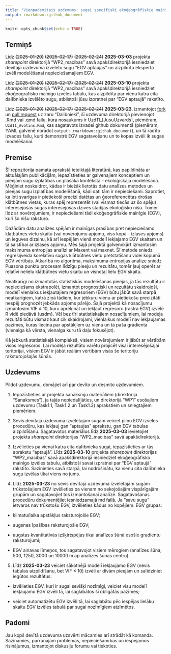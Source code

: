```yaml
---
title: "Vienpadsmitais uzdevums: sugai specifiski ekoģeogrāfiskie mainīgie"
output: rmarkdown::github_document
---
```


```r
knitr::opts_chunk$set(echo = TRUE)
```


## Termiņš


Līdz ~~(2025-01-20)~~ ~~(2025-02-17)~~  ~~(2025-02-24)~~ **2025-03-03** projekta *sharepoint* 
direktorijā "WP2_macibas" savā apakšdirektorijā iesniedziet 
devitajā uzdevumā izvēlēto sugu "EGV aptaujas" un aizpildītu eksperta izvēli modelēšanai 
nepieciešamajiem EGV.

Līdz ~~(2025-01-20)~~ ~~(2025-02-17)~~  ~~(2025-02-24)~~ **2025-03-10** projekta *sharepoint* 
direktorijā "WP2_macibas" savā apakšdirektorijā iesniedziet ekoģeogrāfisko mainīgo izvēles 
tabulu, kas aizpildīta par vienu katra cita dalībnieka izvēlēto sugu, atbilstoši 
jūsu izpratnei par "EGV aptaujā" rakstīto.

Līdz ~~(2025-01-20)~~ ~~(2025-02-17)~~  ~~(2025-02-24)~~ **2025-03-23**, izmantojot 
[fork](https://docs.github.com/en/pull-requests/collaborating-with-pull-requests/working-with-forks/fork-a-repo) 
un [pull request](https://docs.github.com/en/pull-requests/collaborating-with-pull-requests/proposing-changes-to-your-work-with-pull-requests/creating-a-pull-request-from-a-fork) uz zaru "Dalibnieki", 
šī uzdevuma direktorijā pievienojot .Rmd vai .qmd failu, kura nosaukums ir 
Uzd11_[JusuUzvards], piemēram, `Uzd11_Avotins.Rmd`, kas sagatavots izvadei github 
dokumentā (piemēram, YAML galvenē norādot `output: rmarkdown::github_document`), 
un tā radīto izvades failu, kurš demonstrē EGV sagatavošanu un to kopas izvēli ik 
sugas modelēšanai.


## Premise

Šī repozitorija pamata aprakstā ieteiktajā literatūrā, kas papildināta ar 
aktuālajām publikācijām, iepazīstieties ar galvenajiem konceptiem un pieejām sugu 
izplatības un plašākā kontekstā - ekoloģiskajā modelēšanā. Mēģiniet noskaidrot, kādas 
ir biežāk lietotās datu analīzes metodes un pieejas sugu izplatības modelēšanā, kādi 
dati tām ir nepieciešami. Saprotiet, ka ļoti svarīgas ir pietiekoši precīzi datētas un 
ģeoreferencētas drošas klātbūtnes vietas, kuras spēj reprezentēt (vai vismaz tiecās 
uz šo spēju) interesējošās sugas interesējošās dzīves stadijas ekoloģisko nišu. Tomēr 
līdz ar novērojumiem, ir nepieciešami tādi ekoģeogrāfiskie mainīgie (EGV), kuri 
šo nišu raksturo.

Dažādām datu analīzes spējām ir mainīgas prasības pret nepieciešamo klātbūtnes 
vietu skaitu (vai novērojumu apjomu, viss kopā - izlases apjoms) un ieguves dizainu, 
kā arī iespējām vienā modelī iekļajamo EGV skaitam un tā saistībai ar izlases apjomu. 
Mēs šajā projektā galvenokārt izmantosim maksimuma entropijas analīzi ar Maxent 
vai maxnet. Šī metode sniedz regresijveida korelatīvu sugas klātbūtnes vietu 
pretstatīšanu videi kopumā EGV vērtībās. Atkarībā no algoritma, maksimuma entropijas 
analīze sniedz Puasona punktu procesam līdzīgu pieeju un rezultātu, tomēr ļauj operēt 
ar relatīvi nelielu klātbūtnes vietu skaitu un visnotaļ lielu EGV skaitu.

Neatkarīgi no izmantotās statistiskās modelēšanas pieejas, ja tās rezultātu ir 
nepieciešams ekstrapolēt, izmantot prognostiski un rezultātu skaidrojoši, 
modelī vienlaikus iekļautajiem regresoriem (EGV) būtu jābūt savā starpā neatkarīgiem, 
katrā ziņā tādiem, kur jebkuru vienu ar pietiekošu precizitāti nespēj prognozēt 
jebkāds apjoms pārējo. Šajā projektā kā nosacījumu izmantosim VIF $\le$ 10, kuru 
aprēķināt un iekļaut regresoru (rastra EGV) izvēlē R vidē piedāvā {usdm}. Vēl bez 
tīri statistiskajiem nosacījumiem, lai modeļa rezultāti būtu vismaz kaut cik skaidrojami, 
vienlaikus modelī nav iekļaujamas pazīmes, kuras liecina par apstākļiem uz viena un 
tā paša gradienta (vienalga kā vērsta, vienalga kuru tā daļu fokusējot).

Kā jebkurā statistiskajā kompleksā, visiem novērojumiem ir jābūt ar vērtībām visos 
regresoros. Lai modeļa rezultātu varētu projicēt visai interesējošajai teritorijai, 
visiem EGV ir jābūt reālām vērtībām visās šo teritoriju raksturojošajās šūnās.

## Uzdevums

Pildot uzdevumu, domājiet arī par devīto un desmito uzdevumiem.

1. Iepazīstieties ar projekta sanāksmju materiāliem (direktorija "Sanaksmes"), ja 
tajās nepiedalījāties, un direktorijā "WP1" esošajiem uzdevumu (Task1.1, Task1.2 
un Task1.3) aprakstiem un sniegtajiem piemēriem.

2. Sevis devītajā uzdevumā izvēlētajām sugām veiciet pilnu EGV izvēles procedūru, kas 
iekļauj gan "aptaujas" aprakstu, gan EGV tabulas aizpildīšanu. Sagatavotos materiālus 
līdz **2025-03-03** ievietojiet projekta *sharepoint* direktorijas "WP2_macibas" 
savā apakšdirektorijā.

3. Izvēlieties pa vienai katra cita dalībnieka sugai, iepazīstieties ar tās 
aprakstu "aptaujā". Līdz **2025-03-10** projekta *sharepoint* 
direktorijas "WP2_macibas" savā apakšdirektorijā iesniedziet ekoģeogrāfisko mainīgo izvēles 
tabulu, atbilstoši savai izpratnei par "EGV aptaujā" rakstīto. Sazinieties savā starpā, 
lai nodrošinātu, ka vienu cita dalībnieka sugu izvēlas tikai viens no jums.

4. Līdz **2025-03-23** no sevis devītajā uzdevumā izvēlētajām sugām trūkstošajiem EGV izvēlieties pa 
vienam no sekojošajām vispārīgajām grupām un sagatavojiet tos izmantošanai analīzē. 
Sagatavošanas procedūru dokumentējiet iesniedzamajā md failā. Ja "savu sugu" ietvaros 
nav trūkstošu EGV, izvēlieties kādus no kopējiem. EGV grupas:

- klimatu/laika apstākļus raksturojošie EGV;

- augsnes īpašības raksturojošie EGV;

- augstas kvantitatīvās izšķirtspējas tikai analīzes šūnā esošie gradientu raksturojumi;

- EGV ainavas līmeņos, tos sagatavojot visiem mērogiem (analīzes 
šūna, 500, 1250, 3000 un 10000 m ap analīzes šūnas centru).

5. Līdz **2025-03-23**  veiciet sākotnējā modelī iekļaujamo EGV (nevis tabulas 
aizpildīšanu, bet VIF $\le$ 10) izvēli ar divām pieejām un salīdziniet iegūtos rezultātus:

- izvēlieties EGV, kuri ir sugai sevišķi nozīmīgi, veiciet visu modelī iekļaujamo 
EGV izvēli tā, lai saglabātos šī obligātās pazīmes;

- veiciet automatizētu EGV izvēli tā, lai saglabātu pēc iespējas lielāku skaitu 
EGV izvēles tabulā par sugai nozīmīgiem atzīmētos.

## Padomi

Jau kopš devītā uzdevuma uzsvērti mācamies arī strādāt kā komanda. Sazināmies, pārrunājam 
problēmas, nepieciešamības un iespējamos risinājumus, izmantojot diskusiju 
forumu vai tiekoties.